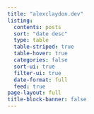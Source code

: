 ```yaml
---
title: "alexclaydon.dev"
listing:
  contents: posts
  sort: "date desc"
  type: table
  table-striped: true
  table-hover: true
  categories: false
  sort-ui: true
  filter-ui: true
  date-format: full
  feed: true
page-layout: full
title-block-banner: false
---
```



